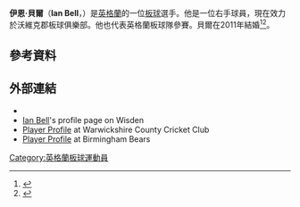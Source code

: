 '''伊恩·貝爾'''（'''Ian Bell'''，{{bd|1982年|4月11日}}）是[[英格蘭|英格蘭]]的一位[[板球|板球]]選手。他是一位右手球員，現在效力於沃維克郡板球俱樂部。他也代表英格蘭板球隊參賽。貝爾在2011年結婚<ref>{{cite web |author=Friday, April 24, 2015 |url=http://www.expressandstar.com/lifestyle/2011/08/12/ian-bells-perfect-weekend/ |title=Ian Bell's perfect weekend « Express & Star |publisher=Expressandstar.com |date= |accessdate=2015-04-24 |archive-date=2016-03-04 |archive-url=https://web.archive.org/web/20160304051825/http://www.expressandstar.com/lifestyle/2011/08/12/ian-bells-perfect-weekend/ |dead-url=no }}</ref><ref>{{Cite web |url=http://maldives.net.mv/3271/for-ian-bell-nowhere-would-have-compared-with-maldives/ |title=存档副本 |accessdate=2016-07-11 |archive-date=2019-08-31 |archive-url=https://web.archive.org/web/20190831190644/http://maldives.net.mv/3271/for-ian-bell-nowhere-would-have-compared-with-maldives/ |dead-url=no }}</ref>。

==參考資料==
{{reflist}}

==外部連結==
{{commons category|Ian Bell (cricketer)|Ian Bell}}
* {{cricinfo|ref=ci/content/player/9062.html}}
* [https://web.archive.org/web/20160303223841/http://www.wisdenindia.com/player/England/Ian-Bell/3076.html Ian Bell]'s profile page on Wisden
* [http://warwickshireccc.com/team/mens/ian-bell/ Player Profile] {{Wayback|url=http://warwickshireccc.com/team/mens/ian-bell/ |date=20200516150018 }} at Warwickshire County Cricket Club
* [http://birminghambears.com/team/mens/ian-bell/ Player Profile] {{Wayback|url=http://birminghambears.com/team/mens/ian-bell/ |date=20171203181049 }} at Birmingham Bears

{{DEFAULTSORT:Bell, Ian}}
[[Category:英格蘭板球運動員|Category:英格蘭板球運動員]]